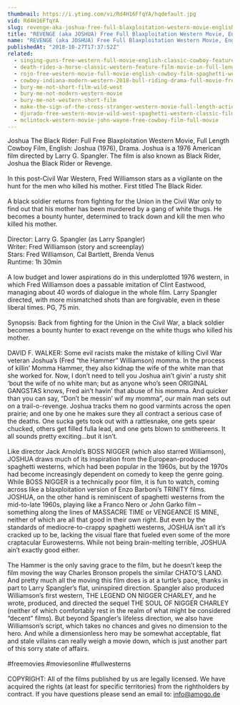 ```yaml
---
thumbnail: https://i.ytimg.com/vi/Rd4H16FfqYA/hqdefault.jpg
vid: Rd4H16FfqYA
slug: revenge-aka-joshua-free-full-blaxploitation-western-movie-english-classic-feature-film
title: "REVENGE (aka JOSHUA) Free Full Blaxploitation Western Movie, English, Classic Feature Film"
name: "REVENGE (aka JOSHUA) Free Full Blaxploitation Western Movie, English, Classic Feature Film"
publishedAt: "2018-10-27T17:37:52Z"
related:
  - singing-guns-free-western-full-movie-english-classic-cowboy-feature-film
  - death-rides-a-horse-classic-western-feature-film-movie-in-full-length-full-movies-for-free
  - rojo-free-western-movie-full-movie-english-cowboy-film-spaghetti-western
  - cowboy-indiana-modern-western-2018-bull-riding-drama-full-movie-free-feature-film-hd
  - bury-me-not-short-film-wild-west
  - bury-me-not-modern-western-movie
  - bury-me-not-western-short-film
  - make-the-sign-of-the-cross-stranger-western-movie-full-length-action-free-film-full-films
  - djurado-free-western-movie-wild-west-spaghetti-western-classic-film-full-action-movie
  - mclintock-western-movie-john-wayne-free-cowboy-film-full-movie
---
```


Joshua The Black Rider: Full Free Blaxploitation Western Movie, Full Length Cowboy Film, English: Joshua (1976), Drama. Joshua is a 1976 American film directed by Larry G. Spangler. The film is also known as Black Rider, Joshua the Black Rider or Revenge.<br />
<br />
In this post-Civil War Western, Fred Williamson stars as a vigilante on the hunt for the men who killed his mother. First titled The Black Rider.<br />
<br />
A black soldier returns from fighting for the Union in the Civil War only to find out that his mother has been murdered by a gang of white thugs. He becomes a bounty hunter, determined to track down and kill the men who killed his mother.<br />
<br />
Director: Larry G. Spangler (as Larry Spangler)<br />
Writer: Fred Williamson (story and screenplay)<br />
Stars: Fred Williamson, Cal Bartlett, Brenda Venus<br />
Runtime: 1h 30min<br />
<br />
A low budget and lower aspirations do in this underplotted 1976 western, in which Fred Williamson does a passable imitation of Clint Eastwood, managing about 40 words of dialogue in the whole film. Larry Spangler directed, with more mismatched shots than are forgivable, even in these liberal times. PG, 75 min.<br />
<br />
Synopsis: Back from fighting for the Union in the Civil War, a black soldier becomes a bounty hunter to exact revenge on the white thugs who killed his mother.<br />
<br />
DAVID F. WALKER: Some evil racists make the mistake of killing Civil War veteran Joshua’s (Fred “the Hammer” Williamson) momma. In the process of killin’ Momma Hammer, they also kidnap the wife of the white man that she worked for. Now, I don’t need to tell you Joshua ain’t givin’ a rusty shit ‘bout the wife of no white man; but as anyone who’s seen ORIGINAL GANGSTAS knows, Fred ain’t havin’ that abuse of his momma. And quicker than you can say, “Don’t be messin’ wif my momma”, our main man sets out on a trail-o-revenge. Joshua tracks them no good varmints across the open prairie; and one by one he makes sure they all contract a serious case of the deaths. One sucka gets took out with a rattlesnake, one gets spear chucked, others get filled fulla lead, and one gets blown to smithereens. It all sounds pretty exciting…but it isn’t.<br />
<br />
Like director Jack Arnold’s BOSS NIGGER (which also starred Williamson), JOSHUA draws much of its inspiration from the European-produced spaghetti westerns, which had been popular in the 1960s, but by the 1970s had become increasingly dependent on comedy to keep the genre going. While BOSS NIGGER is a technically poor film, it is fun to watch, coming across like a blaxploitation version of Enzo Barboni’s TRINITY films. JOSHUA, on the other hand is reminiscent of spaghetti westerns from the mid-to-late 1960s, playing like a Franco Nero or John Garko film – something along the lines of MASSACRE TIME or VENGEANCE IS MINE, neither of which are all that good in their own right. But even by the standards of mediocre-to-crappy spaghetti westerns, JOSHUA isn’t all it’s cracked up to be, lacking the visual flare that fueled even some of the more craptacular Eurowesterns. While not being brain-melting terrible, JOSHUA ain’t exactly good either.<br />
<br />
The Hammer is the only saving grace to the film, but he doesn’t keep the film moving the way Charles Bronson propels the similar CHATO’S LAND. And pretty much all the moving this film does is at a turtle’s pace, thanks in part to Larry Spangler’s flat, uninspired direction. Spangler also produced Williamson’s first western, THE LEGEND ON NIGGER CHARLEY, and he wrote, produced, and directed the sequel THE SOUL OF NIGGER CHARLEY (neither of which comfortably rest in the realm of what might be considered “decent” films). But beyond Spangler’s lifeless direction, we also have Williamson’s script, which takes no chances and gives no dimension to the hero. And while a dimensionless hero may be somewhat acceptable, flat and stale villains can really weigh a movie down, which is just another part of this sorry state of affairs.<br />
<br />
#freemovies #moviesonline #fullwesterns<br />
<br />
COPYRIGHT: All of the films published by us are legally licensed. We have acquired the rights (at least for specific territories) from the rightholders by contract. If you have questions please send an email to: info@amogo.de
